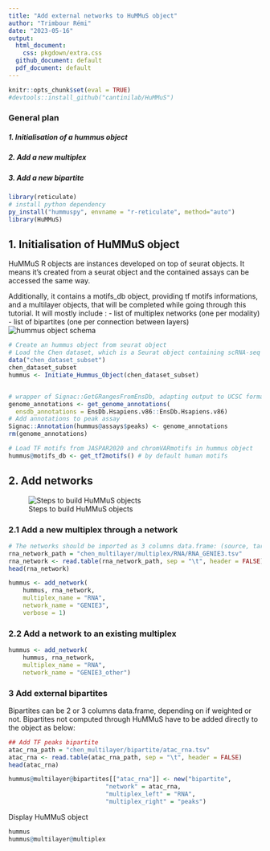 ```yaml
---
title: "Add external networks to HuMMuS object"
author: "Trimbour Rémi"
date: "2023-05-16"
output:
  html_document:
    css: pkgdown/extra.css
  github_document: default
  pdf_document: default
---
```


```r
knitr::opts_chunk$set(eval = TRUE)
#devtools::install_github("cantinilab/HuMMuS")
```

### General plan
##### 1. Initialisation of a hummus object 
##### 2. Add a new multiplex
##### 3. Add a new bipartite

```r
library(reticulate)
# install python dependency
py_install("hummuspy", envname = "r-reticulate", method="auto")
library(HuMMuS)
```


## 1. Initialisation of HuMMuS object
HuMMuS R objects are instances developed on top of seurat objects. It means it’s created from a seurat object and the contained assays can be accessed the same way.

Additionally, it contains a motifs_db object, providing tf motifs informations, and a multilayer objects, that will be completed while going through this tutorial. It will mostly include :
  - list of multiplex networks (one per modality) 
  - list of bipartites (one per connection between layers)
![hummus object schema](figures/hummus_object_description.png)

```r
# Create an hummus object from seurat object
# Load the Chen dataset, which is a Seurat object containing scRNA-seq and scATAC-seq data
data("chen_dataset_subset")
chen_dataset_subset
hummus <- Initiate_Hummus_Object(chen_dataset_subset)


# wrapper of Signac::GetGRangesFromEnsDb, adapting output to UCSC format
genome_annotations <- get_genome_annotations(
  ensdb_annotations = EnsDb.Hsapiens.v86::EnsDb.Hsapiens.v86)
# Add annotations to peak assay
Signac::Annotation(hummus@assays$peaks) <- genome_annotations
rm(genome_annotations)

# Load TF motifs from JASPAR2020 and chromVARmotifs in hummus object
hummus@motifs_db <- get_tf2motifs() # by default human motifs
```

## 2. Add networks

![Steps to build HuMMuS objects](figures/5_steps.png)

### 2.1 Add a new multiplex through a network
```r
# The networks should be imported as 3 columns data.frame: (source, target, weight)
rna_network_path = "chen_multilayer/multiplex/RNA/RNA_GENIE3.tsv"
rna_network <- read.table(rna_network_path, sep = "\t", header = FALSE)
head(rna_network)
```

```r
hummus <- add_network(
    hummus, rna_network,
    multiplex_name = "RNA",
    network_name = "GENIE3",
    verbose = 1)
```

### 2.2 Add a network to an existing multiplex
```r
hummus <- add_network(
    hummus, rna_network,
    multiplex_name = "RNA",
    network_name = "GENIE3_other")
```

### 3 Add external bipartites
Bipartites can be 2 or 3 columns data.frame, depending on if weighted or not.
Bipartites not computed through HuMMuS have to be added directly to the object as below:
```r
## Add TF peaks bipartite
atac_rna_path = "chen_multilayer/bipartite/atac_rna.tsv"
atac_rna <- read.table(atac_rna_path, sep = "\t", header = FALSE)
head(atac_rna)
```

```r
hummus@multilayer@bipartites[["atac_rna"]] <- new("bipartite",
                           "network" = atac_rna,
                           "multiplex_left" = "RNA",
                           "multiplex_right" = "peaks")
```

Display HuMMuS object 
```r
hummus
hummus@multilayer@multiplex
```



